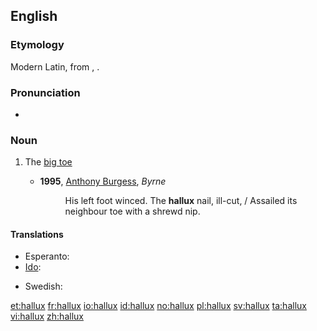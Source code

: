 ==English==

===Etymology===
Modern Latin, from {{etyl|la}} {{term|allus|lang=la}}, {{term|hallus|lang=la}}.

===Pronunciation===
* {{IPA|/ˈhæləks/}}

===Noun===
{{en-noun|halluces|pl2=halluxes}}

# {{anatomy}} The [[big toe]]
#* '''1995''', [[w:Anthony Burgess|Anthony Burgess]], ''Byrne''
#*: His left foot winced.  The '''hallux''' nail, ill-cut, / Assailed its neighbour toe with a shrewd nip.

====Translations====
{{trans-top|big toe}}
* Esperanto: {{t|eo|halukso|xs=Esperanto}}
* [[Ido]]: {{t+|io|haluxo|xs=Ido}}
{{trans-mid}}
* Swedish: {{t|sv|stortå|c}}
{{trans-bottom}}

[[et:hallux]]
[[fr:hallux]]
[[io:hallux]]
[[id:hallux]]
[[no:hallux]]
[[pl:hallux]]
[[sv:hallux]]
[[ta:hallux]]
[[vi:hallux]]
[[zh:hallux]]